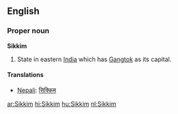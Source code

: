 ==English==
===Proper noun===
'''Sikkim'''

#State in eastern [[India]] which has [[Gangtok]] as its capital.

====Translations====
*[[Nepali]]: [[सिक्किम]]

[[ar:Sikkim]]
[[hi:Sikkim]]
[[hu:Sikkim]]
[[nl:Sikkim]]